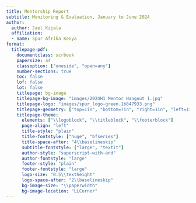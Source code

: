 ```yaml
---
title: Mentorship Report
subtitle: Monitoring & Evaluation, January to June 2024 
author:
  author: Jael Kijala
  affiliation:
  - name: Spur Afrika Kenya
format: 
  titlepage-pdf:
    documentclass: scrbook
    papersize: a4
    classoption: ["oneside", "open=any"]
    number-sections: true
    toc: false
    lof: false
    lot: false
    titlepage: bg-image 
    titlepage-bg-image: "images/2024H1 Mentor Hangout 1.jpg"
    titlepage-logo: "images/spur_logo-green.1b847933.png"
    titlepage-geometry: ["top=1in", "bottom=7in", "right=1in", "left=1in"]
    titlepage-theme:
      elements: ["\\logoblock", "\\titleblock", "\\footerblock"]
      page-align: "left"
      title-style: "plain"
      title-fontstyle: ["huge", "bfseries"]
      title-space-after: "4\\baselineskip"
      subtitle-fontstyle: ["large", "textit"]
      author-style: "superscript-with-and"
      author-fontstyle: "large"
      footer-style: "plain"
      footer-fontstyle: "large"
      logo-size: "0.5\\textheight"
      logo-space-after: "2\\baselineskip"
      bg-image-size: "\\paperwidth"
      bg-image-location: "LLCorner"
---
```

